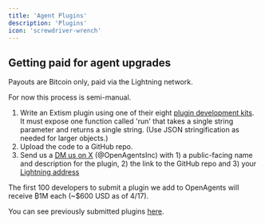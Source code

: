 ```yaml
---
title: 'Agent Plugins'
description: 'Plugins'
icon: 'screwdriver-wrench'
---
```


## Getting paid for agent upgrades

Payouts are Bitcoin only, paid via the Lightning network.

For now this process is semi-manual.

1. Write an Extism plugin using one of their eight [plugin development kits](https://extism.org/docs/concepts/pdk/). It
   must
   expose one function called 'run' that takes a single string parameter and returns a single string. (Use JSON
   stringification as needed for larger objects.)
2. Upload the code to a GitHub repo.
3. Send us a [DM us on X](https://twitter.com/OpenAgentsInc) (@OpenAgentsInc) with 1) a public-facing name and
   description for the plugin, 2) the link to the GitHub repo and 3) your
   [Lightning address](https://lightningaddress.com/)

The first 100 developers to submit a plugin we add to OpenAgents will receive ₿1M each (~$600 USD as of 4/17).

You can see previously submitted plugins [here](https://openagents.com/plugins).
